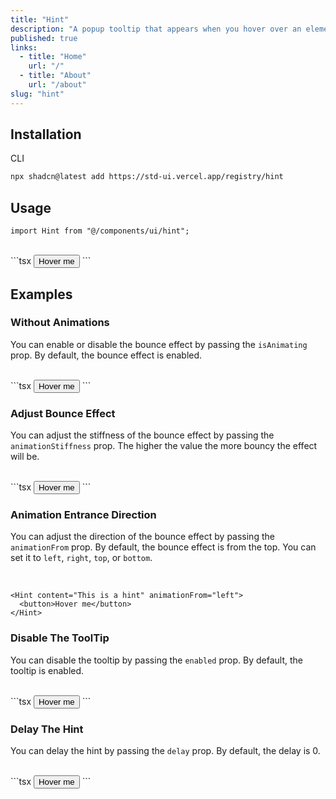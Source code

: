 ```yaml
---
title: "Hint"
description: "A popup tooltip that appears when you hover over an element."
published: true
links:
  - title: "Home"
    url: "/"
  - title: "About"
    url: "/about"
slug: "hint"
---
```


## Installation

<ComponentPreview name="hint" />

<Tabs defaultValue="cli">

<TabsList>
  <TabsTrigger value="cli">CLI</TabsTrigger>
</TabsList>

<TabsContent value="cli">

```bash
npx shadcn@latest add https://std-ui.vercel.app/registry/hint
```

</TabsContent>

</Tabs>

## Usage

```tsx
import Hint from "@/components/ui/hint";
```

<br />
```tsx
<Hint content="This is a hint">
  <button>Hover me</button>
</Hint>
```

## Examples

### Without Animations

You can enable or disable the bounce effect by passing the `isAnimating` prop. By default, the bounce effect is enabled.

<br />
```tsx
<Hint content="This is a hint" isAnimating={false}>
  <button>Hover me</button>
</Hint>
```

### Adjust Bounce Effect

You can adjust the stiffness of the bounce effect by passing the `animationStiffness` prop. The higher the value the more bouncy the effect will be.

<br />
```tsx
<Hint content="This is a hint" animationStiffness={100}>
  <button>Hover me</button>
</Hint>
```

### Animation Entrance Direction

You can adjust the direction of the bounce effect by passing the `animationFrom` prop. By default, the bounce effect is from the top. You can set it to `left`, `right`, `top`, or `bottom`.

<br />

```tsx
<Hint content="This is a hint" animationFrom="left">
  <button>Hover me</button>
</Hint>
```

### Disable The ToolTip

You can disable the tooltip by passing the `enabled` prop. By default, the tooltip is enabled.

<br />
```tsx
<Hint content="This is a hint" enabled={false}>
  <button>Hover me</button>
</Hint>
```

### Delay The Hint

You can delay the hint by passing the `delay` prop. By default, the delay is 0.

<br />
```tsx
<Hint content="This is a hint" delay={1000}>
  <button>Hover me</button>
</Hint>
```
